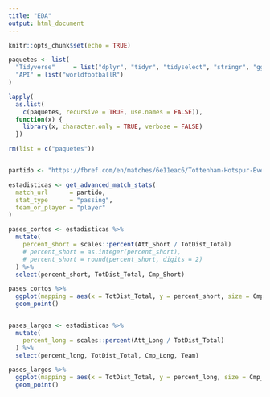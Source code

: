 ```yaml
---
title: "EDA"
output: html_document
---
```


```r

knitr::opts_chunk$set(echo = TRUE)

paquetes <- list(
  "Tidyverse"     = list("dplyr", "tidyr", "tidyselect", "stringr", "ggplot2"),
  "API" = list("worldfootballR")
)

lapply(
  as.list(
    c(paquetes, recursive = TRUE, use.names = FALSE)),
  function(x) {
    library(x, character.only = TRUE, verbose = FALSE)
  })

rm(list = c("paquetes"))



```

```r

partido <- "https://fbref.com/en/matches/6e11eac6/Tottenham-Hotspur-Everton-March-7-2022-Premier-League"
```

```r

estadisticas <- get_advanced_match_stats(
  match_url      = partido,
  stat_type      = "passing",
  team_or_player = "player"
) 
```

```r

pases_cortos <- estadisticas %>% 
  mutate(
    percent_short = scales::percent(Att_Short / TotDist_Total)
    # percent_short = as.integer(percent_short),
    # percent_short = round(percent_short, digits = 2)
  ) %>% 
  select(percent_short, TotDist_Total, Cmp_Short)

```

```r
pases_cortos %>%
  ggplot(mapping = aes(x = TotDist_Total, y = percent_short, size = Cmp_Short)) +
  geom_point()



```

```r

pases_largos <- estadisticas %>% 
  mutate(
    percent_long = scales::percent(Att_Long / TotDist_Total)
  ) %>% 
  select(percent_long, TotDist_Total, Cmp_Long, Team)

```

```r

pases_largos %>%
  ggplot(mapping = aes(x = TotDist_Total, y = percent_long, size = Cmp_Long, color = Team)) +
  geom_point()
```
